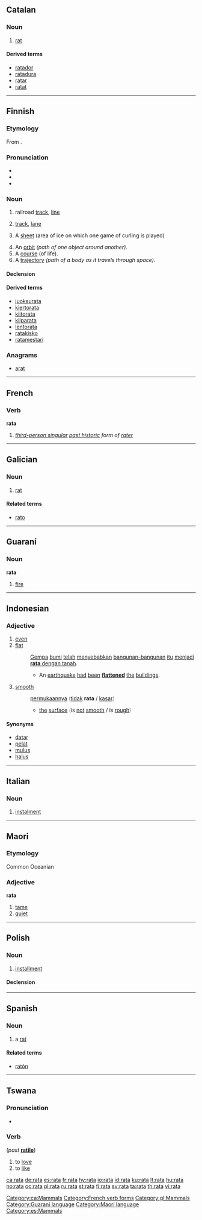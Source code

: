 {{also|Rata|raţă}}

==Catalan==

===Noun===
{{ca-noun|f|rates}}

# [[rat]]

====Derived terms====
* [[ratador]]
* [[ratadura]]
* [[ratar]]
* [[ratat]]

[[Category:ca:Mammals]]

----

==Finnish==

===Etymology===
From {{proto|Germanic|ratho|lang=fi}}.

===Pronunciation===
* {{hyphenation|ra|ta}}
* {{rhymes|ɑtɑ|lang=fi}}
* {{IPA|[ˈrɑtɑ]|lang=fi}}

===Noun===
{{infl|fi|noun}}

# {{rail transport|lang=fi}} railroad [[track]], [[line]]
# {{sports|lang=fi}} [[track]], [[lane]]
# {{context|curling|lang=fi}} A [[sheet]] (area of ice on which one game of curling is played) 
# An [[orbit]] ''(path of one object around another)''.
# A [[course]] (of life).
# A [[trajectory]]  ''(path of a body as it travels through space)''.

====Declension====
{{fi-decl-kala|ra|t|d}}

====Derived terms====
* [[juoksurata]]
* [[kiertorata]]
* [[kiitorata]]
* [[kilparata]]
* [[lentorata]]
* [[ratakisko]]
* [[ratamestari]]

===Anagrams===
* [[arat#Finnish|arat]]

----

==French==

===Verb===
'''rata'''

# ''[[third-person singular]] [[past historic]] form of [[rater#French|rater]]''

[[Category:French verb forms]]

----

==Galician==

===Noun===
{{gl-noun|f}}

# [[rat]]

====Related terms====
* [[rato]]

[[Category:gl:Mammals]]

----

==Guaraní==

===Noun===
'''rata'''

# [[fire]]

[[Category:Guaraní language]]

----

==Indonesian==

===Adjective===
{{infl|id|adjective}}

# [[even]]
# [[flat]]
#: [[gempa|Gempa]] [[bumi]] [[telah]] [[sebab|menyebabkan]] [[bangun|bangunan-bangunan]] [[itu]] [[jadi|menjadi]] <u>'''rata''' [[dengan]] [[tanah]]</u>.
#:* An [[earthquake]]  [[had]] [[been]] '''[[flatten]]ed''' [[the]] [[building]]s.
# [[smooth]]
#: [[muka|permukaannya]] <font color="grey">(</font>[[tidak]] '''rata''' / [[kasar]]<font color="grey">)</font>
#:* [[the]] [[surface]] <font color="grey">(</font>is [[not]] [[smooth]] / is [[rough]]<font color="grey">)</font>

====Synonyms====
* [[datar]]
* [[pelat]]
* [[mulus]]
* [[halus]]


----

==Italian==

===Noun===
{{it-noun|rat|f|a|e}}

# [[instalment]]

----

==Maori==

===Etymology===
Common Oceanian

===Adjective===
'''rata'''

# [[tame]]
# [[quiet]]

[[Category:Maori language]]

----

==Polish==

===Noun===
{{infl|pl|noun|g=f}}

# [[installment]]

====Declension====
{{pl-decl-noun-f|ra|t}}

----

==Spanish==

===Noun===
{{es-noun-f}}

# a [[rat]]

====Related terms====
* [[ratón]]

[[Category:es:Mammals]]

----

==Tswana==
===Pronunciation===
*{{IPA|/ˈra.ta/|lang=tn}}

===Verb===
{{infl|tn|verb|head=go rata}} (''past'' '''[[ratile]]''')

# to [[love]]
# to [[like]]

[[ca:rata]]
[[de:rata]]
[[es:rata]]
[[fr:rata]]
[[hy:rata]]
[[io:rata]]
[[id:rata]]
[[ku:rata]]
[[lt:rata]]
[[hu:rata]]
[[no:rata]]
[[oc:rata]]
[[pl:rata]]
[[ru:rata]]
[[st:rata]]
[[fi:rata]]
[[sv:rata]]
[[ta:rata]]
[[th:rata]]
[[vi:rata]]